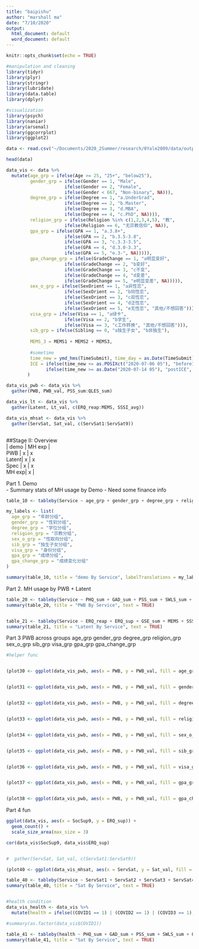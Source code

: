```yaml
---
title: "baipishu"
author: "marshall ma"
date: "7/10/2020"
output:
  html_document: default
  word_document: default
---
```


```r
knitr::opts_chunk$set(echo = TRUE)
```
```r
#manipulation and cleaning
library(tidyr)
library(plyr)
library(stringr)
library(lubridate)
library(data.table)
library(dplyr)

#visualization
library(psych)
library(naniar)
library(arsenal)
library(ggcorrplot)
library(ggplot2)
```
```r
data <- read.csv("~/Documents/2020_2Summer/research/0Yale2009/data/output/bps_df0722_xm0725.csv", comment.char="#", encoding = "UTF-8")

head(data)
```



```r
data_vis <- data %>% 
  mutate(age_grp = ifelse(Age >= 25, "25+", "below25"), 
         gender_grp = ifelse(Gender == 1, "Male", 
                      ifelse(Gender == 2, "Female", 
                      ifelse(Gender < 667, "Non-binary", NA))), 
         degree_grp = ifelse(Degree == 1, "a.UnderGrad", 
                      ifelse(Degree == 2, "b.Master", 
                      ifelse(Degree == 3, "d.MBA", 
                      ifelse(Degree == 4, "c.PhD", NA)))),
         religion_grp = ifelse(Religion %in% c(1,2,3,4,5), "教", 
                      ifelse(Religion == 6, "无宗教信仰", NA)),
         gpa_grp = ifelse(GPA == 1, "a.3.8+", 
                      ifelse(GPA == 2, "b.3.5-3.8", 
                      ifelse(GPA == 3, "c.3.3-3.5", 
                      ifelse(GPA == 4, "d.3.0-3.3", 
                      ifelse(GPA == 5, "e.3-", NA))))),
         gpa_change_grp = ifelse(GradeChange == 1, "a明显变好", 
                      ifelse(GradeChange == 2, "b变好", 
                      ifelse(GradeChange == 3, "c不变", 
                      ifelse(GradeChange == 4, "d变差", 
                      ifelse(GradeChange == 5, "e明显变差", NA))))),
         sex_o_grp = ifelse(SexOrient == 1, "a异性恋", 
                      ifelse(SexOrient == 2, "b同性恋", 
                      ifelse(SexOrient == 3, "c双性恋", 
                      ifelse(SexOrient == 4, "d泛性恋", 
                      ifelse(SexOrient == 5, "e无性恋", "其他/不想回答"))))),
         visa_grp = ifelse(Visa == 1, "a绿卡", 
                      ifelse(Visa == 2, "b学生", 
                      ifelse(Visa == 3, "c工作转换", "其他/不想回答"))), 
         sib_grp = ifelse(Sibling == 0, "a独生子女", "b非独生"), 
         
         MEMS_3 = MEMS1 + MEMS2 + MEMS3,
         
         #sometime
         time_new = ymd_hms(TimeSubmit), time_day = as.Date(TimeSubmit),
         ICE = ifelse(time_new <= as.POSIXct("2020-07-06 05"), "beforeICE", 
               ifelse(time_new >= as.Date("2020-07-14 05"), "postICE", "duringICE"))
        ) 

data_vis_pwb <- data_vis %>%
  gather(PWB, PWB_val, PSS_sum:QLES_sum)

data_vis_lt <- data_vis %>%
  gather(Latent, Lt_val, c(ERQ_reap:MEMS, SSSI_avg))

data_vis_mhsat <- data_vis %>%
  gather(ServSat, Sat_val, c(ServSat1:ServSat9))



```

##Stage II: Overview    
      |  demo   |   MH exp |    
PWB   |   x     |     x    
Latent|   x     |     x    
Spec  |   x     |     x    
MH exp|   x     |    

Part 1. Demo  
- Summary stats of MH usage by Demo
- Need some finance info
```r

table_10 <- tableby(Service ~ age_grp + gender_grp + degree_grp + religion_grp + sex_o_grp + sib_grp + visa_grp + gpa_grp + gpa_change_grp, data = data_vis)

my_labels <- list(
  age_grp = "年龄分组",
  gender_grp = "性别分组",
  degree_grp = "学位分组",
  religion_grp = "宗教分组",
  sex_o_grp = "性取向分组",
  sib_grp = "独生子女分组",
  visa_grp = "身份分组",
  gpa_grp = "成绩分组",
  gpa_change_grp = "成绩变化分组"
)

summary(table_10, title = "demo By Service", labelTranslations = my_labels, text = TRUE)

```

Part 2. MH usage by PWB + Latent
```r

table_20 <- tableby(Service ~ PHQ_sum + GAD_sum + PSS_sum + SWLS_sum + QLES_sum + SCOFF_nervosa, data = data_vis)
summary(table_20, title = "PWB By Service", text = TRUE)


table_21 <- tableby(Service ~ ERQ_reap + ERQ_sup + GSE_sum + MEMS + SSSI_avg, data = data_vis)
summary(table_21, title = "Latent By Service", text = TRUE)


```


Part 3 PWB across groups
age_grp
gender_grp
degree_grp
religion_grp
sex_o_grp 
sib_grp
visa_grp
gpa_grp
gpa_change_grp

```r
#helper func


(plot30 <- ggplot(data_vis_pwb, aes(x = PWB, y = PWB_val, fill = age_grp)) + geom_bar(position = "dodge", stat = "summary", fun = mean) + scale_fill_brewer(palette="Set3"))


(plot31 <- ggplot(data_vis_pwb, aes(x = PWB, y = PWB_val, fill = gender_grp)) + geom_bar(position = "dodge", stat = "summary", fun = mean) + scale_fill_brewer(palette="Set3"))


(plot32 <- ggplot(data_vis_pwb, aes(x = PWB, y = PWB_val, fill = degree_grp)) + geom_bar(position = "dodge", stat = "summary", fun = mean) + scale_fill_brewer(palette="Set3"))


(plot33 <- ggplot(data_vis_pwb, aes(x = PWB, y = PWB_val, fill = religion_grp)) + geom_bar(position = "dodge", stat = "summary", fun = mean) + scale_fill_brewer(palette="Set3"))


(plot34 <- ggplot(data_vis_pwb, aes(x = PWB, y = PWB_val, fill = sex_o_grp)) + geom_bar(position = "dodge", stat = "summary", fun = mean) + scale_fill_brewer(palette="Set3"))


(plot35 <- ggplot(data_vis_pwb, aes(x = PWB, y = PWB_val, fill = sib_grp)) + geom_bar(position = "dodge", stat = "summary", fun = mean) + scale_fill_brewer(palette="Set3"))


(plot36 <- ggplot(data_vis_pwb, aes(x = PWB, y = PWB_val, fill = visa_grp)) + geom_bar(position = "dodge", stat = "summary", fun = mean) + scale_fill_brewer(palette="Set3"))


(plot37 <- ggplot(data_vis_pwb, aes(x = PWB, y = PWB_val, fill = gpa_grp)) + geom_bar(position = "dodge", stat = "summary", fun = mean) + scale_fill_brewer(palette="Set3"))


(plot38 <- ggplot(data_vis_pwb, aes(x = PWB, y = PWB_val, fill = gpa_change_grp)) + geom_bar(position = "dodge", stat = "summary", fun = mean) + scale_fill_brewer(palette="Set3"))

```

Part 4 fun
```r
ggplot(data_vis, aes(x = SocSup9, y = ERQ_sup)) + 
  geom_count() + 
  scale_size_area(max_size = 3) 

cor(data_vis$SocSup9, data_vis$ERQ_sup)


#  gather(ServSat, Sat_val, c(ServSat1:ServSat9))

(plot40 <- ggplot(data_vis_mhsat, aes(x = ServSat, y = Sat_val, fill = as.factor(Service))) + geom_bar(position = "dodge", stat = "summary", fun = mean) + scale_fill_brewer(palette="Set3"))

table_40 <- tableby(Service ~ ServSat1 + ServSat2 + ServSat3 + ServSat4 + ServSat5 + ServSat6 + ServSat7 + ServSat8 + ServSat9, data = data_vis)
summary(table_40, title = "Sat By Service", text = TRUE)


#health condition
data_vis_health <- data_vis %>% 
  mutate(health = ifelse((COVID1 == 1) | (COVID2 == 1) | (COVID3 == 1), "threatened", "okay"))

#summary(as.factor(data_vis$COVID1))

table_41 <- tableby(health ~ PHQ_sum + GAD_sum + PSS_sum + SWLS_sum + QLES_sum + SCOFF_nervosa, data = data_vis_health)
summary(table_41, title = "Sat By Service", text = TRUE)

```
